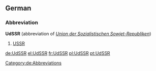 ==German==

===Abbreviation===
'''UdSSR''' (abbreviation of ''[[Union der Sozialistischen Sowjet-Republiken]]'')

# [[USSR]]

[[Category:de:Abbreviations]]
[[de:UdSSR]]
[[el:UdSSR]]
[[fr:UdSSR]]
[[pl:UdSSR]]
[[pt:UdSSR]]